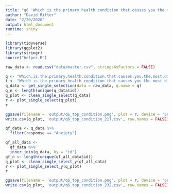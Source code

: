 ```yaml
---
title: "q6 'Which is the primary health condition that causes you the most distress? (Please select one)'"
author: "David Ritter"
date: "2/20/2020"
output: html_document
runtime: shiny
---
```


```r
library(tidyverse)
library(ggplot2)
library(stringr)
source("helper.R")
```

```r
raw_data <- read.csv("data/master.csv", stringsAsFactors = FALSE)
```

```r
q <- "Which.is.the.primary.health.condition.that.causes.you.the.most.distress...Please.select.one."
t <- "Which is the primary health condition that causes you the most distress? (Please select one)"
q_data <- get_single_selection(data = raw_data, q.name = q)
q_n <- length(unique(q_data$id))
q_plot <- clean_single_select(q_data)
r <- plot_single_select(q_plot)
r
```

```r
ggsave(filename = 'output/q6_top_condition.png', plot = r, device = 'png')
write.csv(q_plot, 'output/q6_top_condition_217.csv', row.names = FALSE)
```

```r
qf_data <- q_data %>%
  filter(response == "Anxiety")
```

```r
qf_all_data <- 
  qf_data %>%
  inner_join(q_data, by = "id")
qf_n <- length(unique(qf_all_data$id))
q_plot <- clean_single_select_y(qf_all_data)
r <- plot_single_select_y(q_plot)
r
```

```r
ggsave(filename = 'output/q6_top_condition.png', plot = r, device = 'png')
write.csv(q_plot, 'output/q6_top_condition_232.csv', row.names = FALSE)
```
